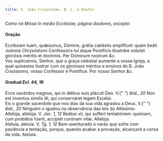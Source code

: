 ```yaml
---
title: S. João Crisóstomo, B. C. e Doutor
---
```


<em>Como na Missa In médio Ecclésiae, página doutores, excepto:</em>

<h4 class="text-center">Oração</h4>
<div class="container-fluid">
  <div class="row">
    <div class="col-6 dropcaps text-justify">
      Ecclésiam tuam, quǽsumus, Dómine, grátia cœléstis amplíficet: quam beáti
      Joánnis Chrysóstomi Confessóris tui atque Pontíficis illustráre voluísti
      gloriósis méritis et doctrínis. Per Dóminum nostrum <em>&c.</em>
    </div>
    <div class="col-6 dropcaps text-justify">
      Vos suplicamos, Senhor, que a graça celestial aumente a vossa Igreja, a
      qual quisestes ilustrar com os gloriosos méritos e ensinos do B. João
      Crisóstomo, vosso Confessor e Pontífice. Por nosso Senhor <em>&c.</em>
    </div>
  </div>
</div>

<h4 class="text-center">
  Gradual <em>Ecl. 44, 16</em>
</h4>
<div class="container-fluid">
  <div class="row">
    <div class="col-6 dropcaps text-justify">
      Ecce sacérdos magnus, qui in diébus suis plácuit Deo. V.{" "}
      <em>ibid., 20</em> Non est inventus símilis illi, qui conserváret legem
      Excélsi.
    </div>
    <div class="col-6 dropcaps text-justify">
      Eis o grande sacerdote que nos dias da sua vida agradou a Deus. V.{" "}
      <em>ibid., 20</em> Ninguém o igualou na observância das leis do Altíssimo.
    </div>
    <div class="col-6 text-justify">
      Allelúja, allelúja. V. <em>Jac. 1, 12</em> Beátus vir, qui suffert
      tentatiónem: quóniam, cum probátus fúerit, accípiet corónam vitæ.
      Allelúja.
    </div>
    <div class="col-6 text-justify">
      Aleluia, aleluia. V. <em>Tg. 1, 12</em> Bem-aventurado o varão que sofre
      com paciência a tentação, porque, quando acabar a provação, alcançará a
      coroa da vida. Aleluia.
    </div>
  </div>
</div>
